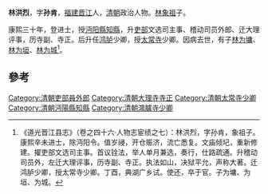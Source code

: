 '''林洪烈'''，字'''孙肯'''，[[福建|福建]][[晋江|晋江]]人，[[清朝|清朝]]政治人物。[[林象祖|林象祖]]子。

康熙三十年，登进士，授[[沔阳縣|沔阳縣]][[知縣|知縣]]，升[[吏部|吏部]]文选司主事、稽动司员外郎、迁大理评事，历寺副、寺正。后升任[[鸿胪|鸿胪]]少卿，授[[太常寺|太常寺]]少卿。因病去世，有子[[林为墉|林为墉]]、[[林为垣|林为垣]]、[[林为城|林为城]]<ref>《道光晋江县志》（卷之四十六·人物志宦绩之七）：林洪烈，字孙肯，象祖子。康熙辛未进士，除沔阳令。值岁祲，开仓赈济，流亡悉复。文庙倾圮，重新修建。擢吏部文选司主事。首议铨法，举人单月兼选，奏行，仕路疏通。升稽动司员外，左迁大理评事，历寺副、寺正。执法如山，决狱平允，声称大著。迁鸿胪少卿，授太常寺少卿。丁酉，典湖广乡试。使还，卒于官。子为墉、为垣、为城。</ref>。

==參考==
{{reflist}}
{{清朝人物小作品}}
{{康熙三十年辛未科殿試金榜}}
{{DEFAULTSORT:Lin林}}
[[Category:清朝吏部員外郎|Category:清朝吏部員外郎]]
[[Category:清朝大理寺寺正|Category:清朝大理寺寺正]]
[[Category:清朝太常寺少卿|Category:清朝太常寺少卿]]
[[Category:清朝沔陽縣知縣|Category:清朝沔陽縣知縣]]
[[Category:清朝鴻臚寺少卿|Category:清朝鴻臚寺少卿]]